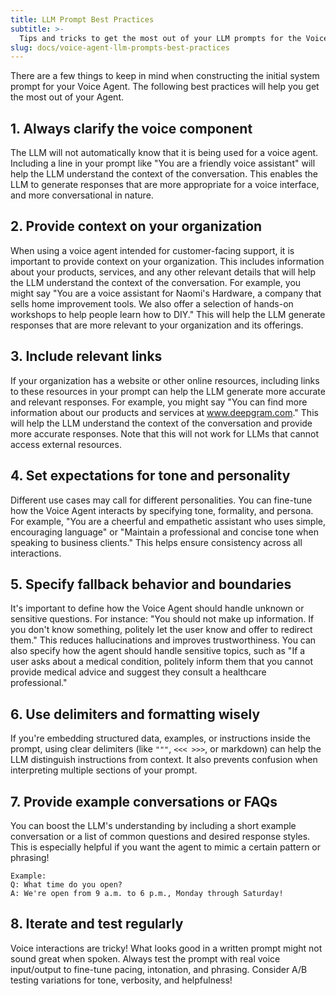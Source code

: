 ```yaml
---
title: LLM Prompt Best Practices
subtitle: >-
  Tips and tricks to get the most out of your LLM prompts for the Voice Agent.
slug: docs/voice-agent-llm-prompts-best-practices
---
```


<Markdown src="../snippets/voice-agent.mdx" />

There are a few things to keep in mind when constructing the initial system prompt for your Voice Agent. The following best practices will help you get the most out of your Agent.

## 1. Always clarify the voice component

The LLM will not automatically know that it is being used for a voice agent. Including a line in your prompt like "You are a friendly voice assistant" will help the LLM understand the context of the conversation. This enables the LLM to generate responses that are more appropriate for a voice interface, and more conversational in nature.

## 2. Provide context on your organization

When using a voice agent intended for customer-facing support, it is important to provide context on your organization. This includes information about your products, services, and any other relevant details that will help the LLM understand the context of the conversation. For example, you might say "You are a voice assistant for Naomi's Hardware, a company that sells home improvement tools. We also offer a selection of hands-on workshops to help people learn how to DIY." This will help the LLM generate responses that are more relevant to your organization and its offerings.

## 3. Include relevant links

If your organization has a website or other online resources, including links to these resources in your prompt can help the LLM generate more accurate and relevant responses. For example, you might say "You can find more information about our products and services at www.deepgram.com." This will help the LLM understand the context of the conversation and provide more accurate responses. Note that this will not work for LLMs that cannot access external resources.

## 4. Set expectations for tone and personality

Different use cases may call for different personalities. You can fine-tune how the Voice Agent interacts by specifying tone, formality, and persona. For example, "You are a cheerful and empathetic assistant who uses simple, encouraging language" or "Maintain a professional and concise tone when speaking to business clients." This helps ensure consistency across all interactions.

## 5. Specify fallback behavior and boundaries

It's important to define how the Voice Agent should handle unknown or sensitive questions. For instance: "You should not make up information. If you don't know something, politely let the user know and offer to redirect them." This reduces hallucinations and improves trustworthiness. You can also specify how the agent should handle sensitive topics, such as "If a user asks about a medical condition, politely inform them that you cannot provide medical advice and suggest they consult a healthcare professional."

## 6. Use delimiters and formatting wisely

If you're embedding structured data, examples, or instructions inside the prompt, using clear delimiters (like `"""`, `<<< >>>`, or markdown) can help the LLM distinguish instructions from context. It also prevents confusion when interpreting multiple sections of your prompt.

## 7. Provide example conversations or FAQs

You can boost the LLM's understanding by including a short example conversation or a list of common questions and desired response styles. This is especially helpful if you want the agent to mimic a certain pattern or phrasing!

```
Example:
Q: What time do you open?
A: We're open from 9 a.m. to 6 p.m., Monday through Saturday!
```

## 8. Iterate and test regularly

Voice interactions are tricky! What looks good in a written prompt might not sound great when spoken. Always test the prompt with real voice input/output to fine-tune pacing, intonation, and phrasing. Consider A/B testing variations for tone, verbosity, and helpfulness!